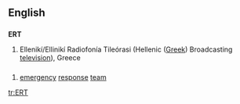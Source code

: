 {{wikipedia}}
{{also|ert|ért}}
==English==

==={{abbreviation}}===
'''ERT'''

# Ellenikí/Ellinikí Radiofonía Tileórasi (Hellenic ([[Greek]]) Broadcasting [[television]]), Greece

==={{initialism}}===
{{en-noun}}

# [[emergency]] [[response]] [[team]]

[[tr:ERT]]
